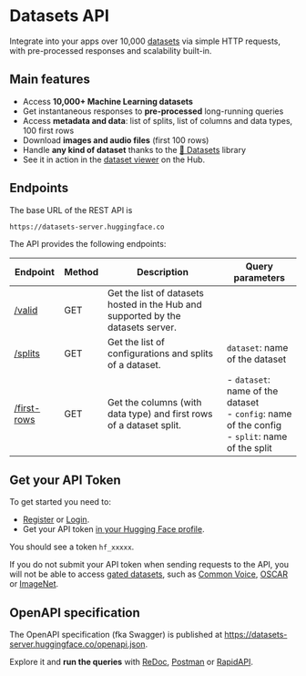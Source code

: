 # Datasets API

Integrate into your apps over 10,000 [datasets](https://huggingface.co/datasets) via simple HTTP requests, with pre-processed responses and scalability built-in.

## Main features

- Access **10,000+ Machine Learning datasets**
- Get instantaneous responses to **pre-processed** long-running queries
- Access **metadata and data**: list of splits, list of columns and data types, 100 first rows
- Download **images and audio files** (first 100 rows)
- Handle **any kind of dataset** thanks to the [🤗 Datasets](https://github.com/huggingface/datasets) library
- See it in action in the [dataset viewer](https://huggingface.co/docs/hub/datasets-viewer) on the Hub.

## Endpoints

The base URL of the REST API is

```
https://datasets-server.huggingface.co
```

The API provides the following endpoints:

| Endpoint                    | Method | Description                                                                      | Query parameters                                                                                   |
| --------------------------- | ------ | -------------------------------------------------------------------------------- | -------------------------------------------------------------------------------------------------- |
| [/valid](./valid)           | GET    | Get the list of datasets hosted in the Hub and supported by the datasets server. |                                                                                                    |
| [/splits](./splits)         | GET    | Get the list of configurations and splits of a dataset.                          | `dataset`: name of the dataset                                                                     |
| [/first-rows](./first-rows) | GET    | Get the columns (with data type) and first rows of a dataset split.              | - `dataset`: name of the dataset<br>- `config`: name of the config<br>- `split`: name of the split |

## Get your API Token

To get started you need to:

- [Register](https://huggingface.co/join) or [Login](https://huggingface.co/login).
- Get your API token [in your Hugging Face profile](https://huggingface.co/settings/tokens).

You should see a token `hf_xxxxx`.

If you do not submit your API token when sending requests to the API, you will not be able to access [gated datasets](https://huggingface.co/docs/hub/datasets-gated), such as [Common Voice](https://huggingface.co/datasets/mozilla-foundation/common_voice_10_0), [OSCAR](oscar-corpus/OSCAR-2109) or [ImageNet](https://huggingface.co/datasets/imagenet-1k).

## OpenAPI specification

The OpenAPI specification (fka Swagger) is published at https://datasets-server.huggingface.co/openapi.json.

Explore it and **run the queries** with [ReDoc](https://redocly.github.io/redoc/?url=https://datasets-server.huggingface.co/openapi.json), [Postman](https://www.postman.com/huggingface/workspace/hugging-face-apis/documentation/23242779-d068584e-96d1-4d92-a703-7cb12cbd8053) or [RapidAPI](https://rapidapi.com/hugging-face-hugging-face-default/api/hugging-face-datasets-api/).
